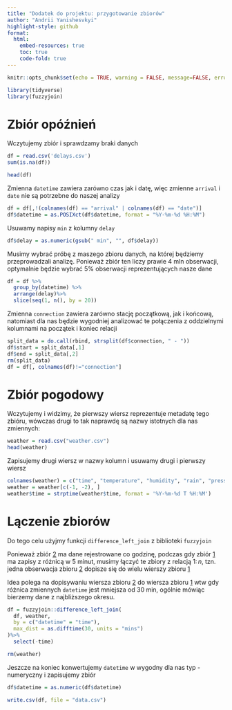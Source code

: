 ```yaml
---
title: "Dodatek do projektu: przygotowanie zbiorów"
author: "Andrii Yanishesvkyi"
highlight-style: github
format: 
  html:
    embed-resources: true
    toc: true
    code-fold: true
---
```


```r
knitr::opts_chunk$set(echo = TRUE, warning = FALSE, message=FALSE, error = FALSE)
```

```r
library(tidyverse)
library(fuzzyjoin)
```

# Zbiór opóźnień

Wczytujemy zbiór i sprawdzamy braki danych

```r
df = read.csv('delays.csv')
sum(is.na(df))

head(df)
```

Zmienna `datetime` zawiera zarówno czas jak i datę, więc zmienne `arrival` i `date` nie są potrzebne do naszej analizy

```r
df = df[,!(colnames(df) == "arrival" | colnames(df) == "date")]
df$datetime = as.POSIXct(df$datetime, format = "%Y-%m-%d %H:%M")
```

Usuwamy napisy `min` z kolumny `delay`

```r
df$delay = as.numeric(gsub(" min", "", df$delay))
```

Musimy wybrać próbę z maszego zbioru danych, na której będziemy przeprowadzali analizę. Ponieważ zbiór ten liczy prawie 4 mln obserwacji, optymalnie będzie wybrać 5% obserwacji reprezentujących nasze dane

```r
df = df %>%
  group_by(datetime) %>%
  arrange(delay)%>% 
  slice(seq(1, n(), by = 20)) 
```

Zmienna `connection` zawiera zarówno stację początkową, jak i końcową, natomiast dla nas będzie wygodniej analizować te połączenia z oddzielnymi kolumnami na początek i koniec relacji 

```r
split_data = do.call(rbind, strsplit(df$connection, " - "))
df$start = split_data[,1]
df$end = split_data[,2]
rm(split_data)
df = df[, colnames(df)!="connection"]
```

# Zbiór pogodowy

Wczytujemy i widzimy, że pierwszy wiersz reprezentuje metadatę tego zbióru, wówczas drugi to tak naprawdę są nazwy istotnych dla nas zmiennych:

```r
weather = read.csv("weather.csv")
head(weather)
```

Zapisujemy drugi wiersz w nazwy kolumn i usuwamy drugi i pierwszy wiersz

```r
colnames(weather) = c("time", "temperature", "humidity", "rain", "pressure", "wind_speed")
weather = weather[c(-1, -2), ]
weather$time = strptime(weather$time, format = '%Y-%m-%d T %H:%M')
```

# Lączenie zbiorów

Do tego celu użyjmy funkcji `difference_left_join` z biblioteki `fuzzyjoin`

Ponieważ zbiór [2](#pogoda) ma dane rejestrowane co godzinę, podczas gdy zbiór [1](#opozn) ma zapisy z różnicą w 5 minut, musimy łączyć te zbiory z relacją $1\colon n$, tzn. jedna obserwacja zbioru [2](#pogoda) dopisze się do wielu wierszy zbioru [1](#opozn)

Idea polega na dopisywaniu wiersza zbioru [2](#pogoda) do wiersza zbioru [1](#opozn) wtw gdy różnica zmiennych `datetime` jest mniejsza od $30$ min, ogólnie mówiąc bierzemy dane z najbliższego okresu.

```r
df = fuzzyjoin::difference_left_join(
  df, weather, 
  by = c("datetime" = "time"),
  max_dist = as.difftime(30, units = "mins") 
)%>% 
  select(-time)

rm(weather)
```

Jeszcze na koniec konwertujemy `datetime` w wygodny dla nas typ - numeryczny i zapisujemy zbiór
```r
df$datetime = as.numeric(df$datetime)

write.csv(df, file = "data.csv")
```










